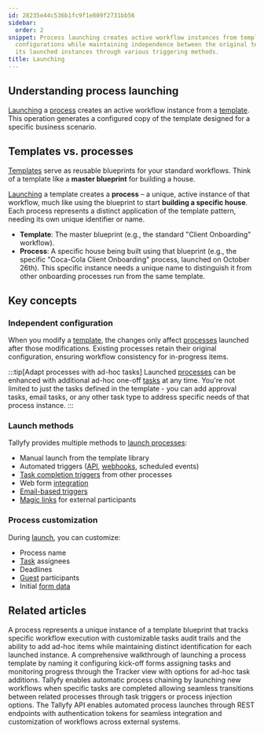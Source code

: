 ```yaml
---
id: 28235e44c536b1fc9f1e809f2731bb56
sidebar:
  order: 2
snippet: Process launching creates active workflow instances from templates with customizable
  configurations while maintaining independence between the original template and
  its launched instances through various triggering methods.
title: Launching
---
```


## Understanding process launching

[Launching](/products/pro/launching/) a [process](/products/pro/tracking-and-tasks/processes/) creates an active workflow instance from a [template](/products/pro/documenting/templates/). This operation generates a configured copy of the template designed for a specific business scenario.

## Templates vs. processes

[Templates](/products/pro/documenting/templates/) serve as reusable blueprints for your standard workflows. Think of a template like a **master blueprint** for building a house.

[Launching](/products/pro/launching/) a template creates a **process** – a unique, active instance of that workflow, much like using the blueprint to start **building a specific house**. Each process represents a distinct application of the template pattern, needing its own unique identifier or name.

* **Template**: The master blueprint (e.g., the standard "Client Onboarding" workflow).
* **Process**: A specific house being built using that blueprint (e.g., the specific "Coca-Cola Client Onboarding" process, launched on October 26th). This specific instance needs a unique name to distinguish it from other onboarding processes run from the same template.

## Key concepts

### Independent configuration

When you modify a [template](/products/pro/documenting/templates/), the changes only affect [processes](/products/pro/tracking-and-tasks/processes/) launched after those modifications. Existing processes retain their original configuration, ensuring workflow consistency for in-progress items.

:::tip[Adapt processes with ad-hoc tasks]
Launched [processes](/products/pro/tracking-and-tasks/processes/) can be enhanced with additional ad-hoc one-off [tasks](/products/pro/tracking-and-tasks/tasks/) at any time. You're not limited to just the tasks defined in the template - you can add approval tasks, email tasks, or any other task type to address specific needs of that process instance.
:::

### Launch methods

Tallyfy provides multiple methods to [launch processes](/products/pro/launching/):

* Manual launch from the template library
* Automated triggers ([API](/products/pro/integrations/open-api/), [webhooks](/products/pro/integrations/webhooks/), scheduled events)
* [Task completion triggers](/products/pro/launching/launch-process-when-task-is-completed/) from other processes
* Web form [integration](/products/pro/integrations/)
* [Email-based triggers](/products/pro/launching/triggers/via-email/)
* [Magic links](/products/pro/launching/triggers/magic-links/) for external participants

### Process customization

During [launch](/products/pro/launching/), you can customize:
* Process name
* [Task](/products/pro/tracking-and-tasks/tasks/) assignees
* Deadlines
* [Guest](/products/pro/documenting/guests/) participants
* Initial [form data](/products/pro/tracking-and-tasks/tasks/what-are-form-fields-in-tallyfy/)


<PageTree />


## Related articles
<CardGrid>
<LinkTitleCard header="<b>Tracking And Tasks > More about processes</b>" href="/products/pro/tracking-and-tasks/processes/" > A process represents a unique instance of a template blueprint that tracks specific workflow execution with customizable tasks audit trails and the ability to add ad-hoc items while maintaining distinct identification for each launched instance. </LinkTitleCard>
<LinkTitleCard header="<b>Tutorials > Launch a process</b>" href="/products/pro/tutorials/your-first-process/" > A comprehensive walkthrough of launching a process template by naming it configuring kick-off forms assigning tasks and monitoring progress through the Tracker view with options for ad-hoc task additions. </LinkTitleCard>
<LinkTitleCard header="<b>Launching > Launch another process when a task is completed</b>" href="/products/pro/launching/launch-process-when-task-is-completed/" > Tallyfy enables automatic process chaining by launching new workflows when specific tasks are completed allowing seamless transitions between related processes through task triggers or process injection options. </LinkTitleCard>
<LinkTitleCard header="<b>Triggers > Launch via API</b>" href="/products/pro/launching/triggers/via-api/" > The Tallyfy API enables automated process launches through REST endpoints with authentication tokens for seamless integration and customization of workflows across external systems. </LinkTitleCard>
</CardGrid>